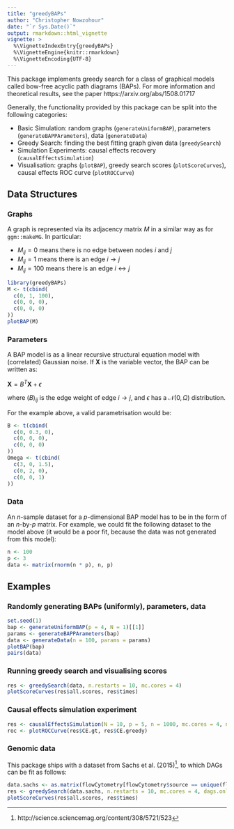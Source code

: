 ```yaml
---
title: "greedyBAPs"
author: "Christopher Nowzohour"
date: "`r Sys.Date()`"
output: rmarkdown::html_vignette
vignette: >
  %\VignetteIndexEntry{greedyBAPs}
  %\VignetteEngine{knitr::rmarkdown}
  %\VignetteEncoding{UTF-8}
---
```



This package implements greedy search for a class of graphical models called bow-free acyclic path diagrams (BAPs). For more information and theoretical results, see the paper https://arxiv.org/abs/1508.01717

Generally, the functionality provided by this package can be split into the following categories:

* Basic Simulation: random graphs (`generateUniformBAP`), parameters (`generateBAPPArameters`), data (`generateData`)
* Greedy Search: finding the best fitting graph given data (`greedySearch`)
* Simulation Experiments: causal effects recovery (`causalEffectsSimulation`)
* Visualisation: graphs (`plotBAP`), greedy search scores (`plotScoreCurves`), causal effects ROC curve (`plotROCCurve`)

## Data Structures

### Graphs

A graph is represented via its adjacency matrix $M$ in a similar way as for `ggm::makeMG`. In particular:

* $M_{ij} = 0$ means there is no edge between nodes $i$ and $j$
* $M_{ij} = 1$ means there is an edge $i \rightarrow j$
* $M_{ij} = 100$ means there is an edge $i \leftrightarrow j$

```r
library(greedyBAPs)
M <- t(cbind(
  c(0, 1, 100),
  c(0, 0, 0),
  c(0, 0, 0)
))
plotBAP(M)
```

### Parameters
A BAP model is as a linear recursive structural equation model with (correlated) Gaussian noise. If $\mathbf{X}$ is the variable vector, the BAP can be written as:

$\mathbf{X} = B^T \mathbf{X} + \epsilon$

where $({B})_{ij}$ is the edge weight of edge $i \rightarrow j$, and $\epsilon$ has a $\mathcal{N}(0, \Omega)$ distribution.

For the example above, a valid parametrisation would be:

```r
B <- t(cbind(
  c(0, 0.3, 0),
  c(0, 0, 0),
  c(0, 0, 0)
))
Omega <- t(cbind(
  c(3, 0, 1.5),
  c(0, 2, 0),
  c(0, 0, 1)
))
```

### Data

An $n$-sample dataset for a $p$-dimensional BAP model has to be in the form of an $n$-by-$p$ matrix. For example, we could fit the following dataset to the model above (it would be a poor fit, because the data was not generated from this model):

```r
n <- 100
p <- 3
data <- matrix(rnorm(n * p), n, p)
```

## Examples

### Randomly generating BAPs (uniformly), parameters, data

```r
set.seed(1)
bap <- generateUniformBAP(p = 4, N = 1)[[1]]
params <- generateBAPPArameters(bap)
data <- generateData(n = 100, params = params)
plotBAP(bap)
pairs(data)
```

### Running greedy search and visualising scores

```r
res <- greedySearch(data, n.restarts = 10, mc.cores = 4)
plotScoreCurves(res$all.scores, res$times)
```

### Causal effects simulation experiment

```r
res <- causalEffectsSimulation(N = 10, p = 5, n = 1000, mc.cores = 4, n.restarts = 10, max.in.degree = 2, max.steps = 100, max.iter.ricf = 10, equivalent.eps = 1e-10)
roc <- plotROCCurve(res$CE.gt, res$CE.greedy)
```

### Genomic data

This package ships with a dataset from Sachs et al. (2015)^[http://science.sciencemag.org/content/308/5721/523], to which DAGs can be fit as follows:

```r
data.sachs <- as.matrix(flowCytometry[flowCytometry$source == unique(flowCytometry$source)[1], 1:11])
res <- greedySearch(data.sachs, n.restarts = 10, mc.cores = 4, dags.only = TRUE)
plotScoreCurves(res$all.scores, res$times)
```
